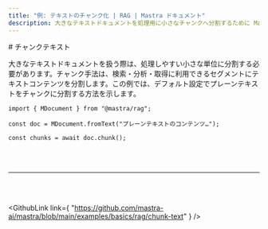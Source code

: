 ```yaml
---
title: "例: テキストのチャンク化 | RAG | Mastra ドキュメント"
description: 大きなテキストドキュメントを処理用に小さなチャンクへ分割するために Mastra を使用する例。
---
```




<div id="chunk-text">
  # チャンクテキスト
</div>

大きなテキストドキュメントを扱う際は、処理しやすい小さな単位に分割する必要があります。チャンク手法は、検索・分析・取得に利用できるセグメントにテキストコンテンツを分割します。この例では、デフォルト設定でプレーンテキストをチャンクに分割する方法を示します。

```tsx copy
import { MDocument } from "@mastra/rag";

const doc = MDocument.fromText("プレーンテキストのコンテンツ…");

const chunks = await doc.chunk();
```

<br />

<br />

<hr className="dark:border-[#404040] border-gray-300" />

<br />

<br />

<GithubLink
  link={
"https://github.com/mastra-ai/mastra/blob/main/examples/basics/rag/chunk-text"
}
/>
